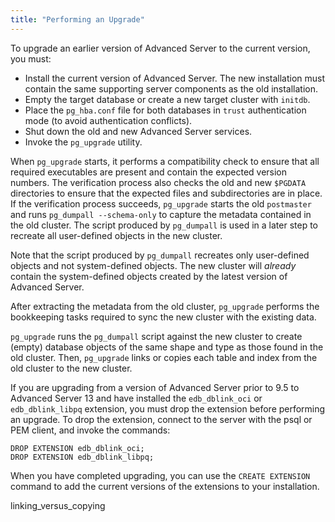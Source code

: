 ```yaml
---
title: "Performing an Upgrade"
---
```




To upgrade an earlier version of Advanced Server to the current version, you must:

-   Install the current version of Advanced Server. The new installation must contain the same supporting server components as the old installation.
-   Empty the target database or create a new target cluster with `initdb`.
-   Place the `pg_hba.conf` file for both databases in `trust` authentication mode (to avoid authentication conflicts).
-   Shut down the old and new Advanced Server services.
-   Invoke the `pg_upgrade` utility.

When `pg_upgrade` starts, it performs a compatibility check to ensure that all required executables are present and contain the expected version numbers. The verification process also checks the old and new `$PGDATA` directories to ensure that the expected files and subdirectories are in place. If the verification process succeeds, `pg_upgrade` starts the old `postmaster` and runs `pg_dumpall --schema-only` to capture the metadata contained in the old cluster. The script produced by `pg_dumpall` is used in a later step to recreate all user-defined objects in the new cluster.

Note that the script produced by `pg_dumpall` recreates only user-defined objects and not system-defined objects. The new cluster will *already* contain the system-defined objects created by the latest version of Advanced Server.

After extracting the metadata from the old cluster, `pg_upgrade` performs the bookkeeping tasks required to sync the new cluster with the existing data.

`pg_upgrade` runs the `pg_dumpall` script against the new cluster to create (empty) database objects of the same shape and type as those found in the old cluster. Then, `pg_upgrade` links or copies each table and index from the old cluster to the new cluster.

If you are upgrading from a version of Advanced Server prior to 9.5 to Advanced Server 13 and have installed the `edb_dblink_oci` or `edb_dblink_libpq` extension, you must drop the extension before performing an upgrade. To drop the extension, connect to the server with the psql or PEM client, and invoke the commands:

``` text
DROP EXTENSION edb_dblink_oci;
DROP EXTENSION edb_dblink_libpq;
```

When you have completed upgrading, you can use the `CREATE EXTENSION` command to add the current versions of the extensions to your installation.

<div class="toctree" maxdepth="3">

linking\_versus\_copying

</div>
